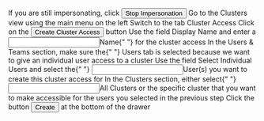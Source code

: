 
<Flow id="create-cluster-access-individual">
  <Step>
    If you are still impersonating, click <Button>Stop Impersonation</Button>
  </Step>
  <Step>
    Go to the <NavStep>Clusters</NavStep> view using the main menu on the left
  </Step>
  <Step>
    Switch to the tab <NavStep>Cluster Access</NavStep>
  </Step>
  <Step image="">
    Click on the <Button>Create Cluster Access</Button> button
  </Step>
  <Step image="">
    Use the field <Label>Display Name</Label> and enter a <Input>Name</Input>{" "}
    for the cluster access
  </Step>
  <Step image="">
    In the <Label>Users & Teams</Label> section, make sure the{" "}
    <NavStep>Users</NavStep> tab is selected because we want to give an
    individual user access to a cluster
  </Step>
  <Step image="">
    Use the field <Label>Select Individual Users</Label> and select the{" "}
    <Input>User(s)</Input> you want to create this cluster access for
  </Step>
  <Step image="">
    In the <Label>Clusters</Label> section, either select{" "}
    <Input>All Clusters</Input> or the specific cluster that you want to make
    accessible for the users you selected in the previous step
  </Step>
  <Step image="">
    Click the button <Button>Create</Button> at the bottom of the drawer
  </Step>
</Flow>

